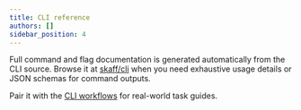 ```yaml
---
title: CLI reference
authors: []
sidebar_position: 4
---
```


Full command and flag documentation is generated automatically from the CLI source. Browse it at [skaff/cli](/skaff/cli) when you need exhaustive usage details or JSON schemas for command outputs.

Pair it with the [CLI workflows](../cli/index) for real-world task guides.
